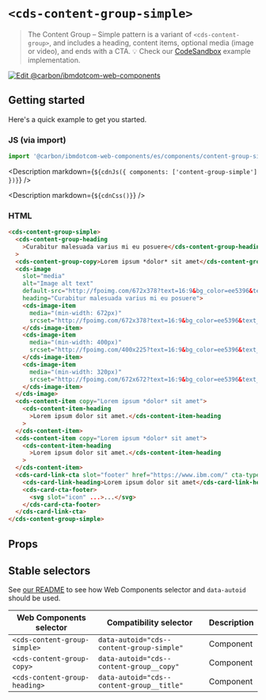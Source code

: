 
# `<cds-content-group-simple>`

> The Content Group – Simple pattern is a variant of `<cds-content-group>`, and
> includes a heading, content items, optional media (image or video), and ends
> with a CTA. 💡 Check our
> [CodeSandbox](https://githubbox.com/carbon-design-system/carbon-for-ibm-dotcom/tree/main/packages/web-components/examples/codesandbox/components/content-group-simple)
> example implementation.

[![Edit @carbon/ibmdotcom-web-components](https://codesandbox.io/static/img/play-codesandbox.svg)](https://githubbox.com/carbon-design-system/carbon-for-ibm-dotcom/tree/main/packages/web-components/examples/codesandbox/components/content-group-simple)

## Getting started

Here's a quick example to get you started.

### JS (via import)

```javascript
import '@carbon/ibmdotcom-web-components/es/components/content-group-simple/index.js';
```

<Description markdown={`${cdnJs({ components: ['content-group-simple'] })}`} />

<Description markdown={`${cdnCss()}`} />

### HTML

```html
<cds-content-group-simple>
  <cds-content-group-heading
    >Curabitur malesuada varius mi eu posuere</cds-content-group-heading
  >
  <cds-content-group-copy>Lorem ipsum *dolor* sit amet</cds-content-group-copy>
  <cds-image
    slot="media"
    alt="Image alt text"
    default-src="http://fpoimg.com/672x378?text=16:9&bg_color=ee5396&text_color=161616"
    heading="Curabitur malesuada varius mi eu posuere">
    <cds-image-item
      media="(min-width: 672px)"
      srcset="http://fpoimg.com/672x378?text=16:9&bg_color=ee5396&text_color=161616">
    </cds-image-item>
    <cds-image-item
      media="(min-width: 400px)"
      srcset="http://fpoimg.com/400x225?text=16:9&bg_color=ee5396&text_color=161616">
    </cds-image-item>
    <cds-image-item
      media="(min-width: 320px)"
      srcset="http://fpoimg.com/672x672?text=16:9&bg_color=ee5396&text_color=161616">
    </cds-image-item>
  </cds-image>
  <cds-content-item copy="Lorem ipsum *dolor* sit amet">
    <cds-content-item-heading
      >Lorem ipsum dolor sit amet.</cds-content-item-heading
    >
  </cds-content-item>
  <cds-content-item copy="Lorem ipsum *dolor* sit amet">
    <cds-content-item-heading
      >Lorem ipsum dolor sit amet.</cds-content-item-heading
    >
  </cds-content-item>
  <cds-card-link-cta slot="footer" href="https://www.ibm.com/" cta-type="local">
    <cds-card-link-heading>Lorem ipsum dolor sit amet</cds-card-link-heading>
    <cds-card-cta-footer>
      <svg slot="icon" ...>...</svg>
    </cds-card-cta-footer>
  </cds-card-link-cta>
</cds-content-group-simple>
```

## Props

<Props of="cds-content-group-simple" />
<Description markdown={markdownContents} />

## Stable selectors

See
[our README](https://github.com/carbon-design-system/carbon-for-ibm-dotcom/tree/main/packages/web-components#stable-selectors-for-analytics-and-integratione2e-testing-in-web-components)
to see how Web Components selector and `data-autoid` should be used.

| Web Components selector       | Compatibility selector                    | Description |
| ----------------------------- | ----------------------------------------- | ----------- |
| `<cds-content-group-simple>`  | `data-autoid="cds--content-group-simple"` | Component   |
| `<cds-content-group-copy>`    | `data-autoid="cds--content-group__copy"`  | Component   |
| `<cds-content-group-heading>` | `data-autoid="cds--content-group__title"` | Component   |

<Description markdown={contributing} />
